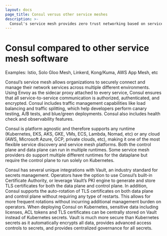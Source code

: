 ```yaml
---
layout: docs
page_title: Consul versus other service meshes
description: >-
  Consul's service mesh provides zero trust networking based on service identities to authorize, authenticate, and encrypt network services. Consul's service mesh can also provide advanced traffic management capabilties. Although there are many similar capabilities between Consul and other providers like Istio, Solo, Linkerd, Kong, Tetrate, and AWS App Mesh, we highlight the main differentiating factors for help customers compare. 
---
```


# Consul compared to other service mesh software

Examples: Istio, Solo Gloo Mesh, Linkerd, Kong/Kuma, AWS App Mesh, etc

Consul’s service mesh allows organizations to securely connect and manage their network services across multiple different environments. Using Envoy as the sidecar proxy attached to every service, Consul ensures that all service-to-service communication is authorized, authenticated, and encrypted. Consul includes traffic management capabilities like load balancing and traffic splitting, which help developers perform canary testing, A/B tests, and blue/green deployments. Consul also includes health check and observability features. 

Consul is platform agnostic and therefore supports any runtime (Kubernetes, EKS, AKS, GKE, VMs, ECS, Lambda, Nomad, etc) or any cloud (AWS, Microsoft Azure, GCP, private clouds, etc), making it one of the most flexible service discovery and service mesh platforms. Both the control plane and data plane can run in multiple runtimes. Some service mesh providers do support multiple different runtimes for the dataplane but require the control plane to run solely on Kubernetes. 

Consul has several unique integrations with Vault, an industry standard for secrets management. 
Operators have the option to use Consul’s built-in Certificate Authority, or leverage Vault’s PKI engine to generate and store TLS certificates for both the data plane and control plane. In addition, Consul supports the auto-rotation of TLS certificates on both data plane and control plane without requiring any type of restarts. This allows for more frequent rotations without incurring additional management burden on operators.
When deploying Consul on Kubernetes, sensitive data including licenses, ACL tokens and TLS certificates can be centrally stored on Vault instead of Kubernetes secrets. Vault is much more secure than Kubernetes secrets as it automatically encrypts all data, provides advanced access controls to secrets, and provides centralized governance for all secrets.

